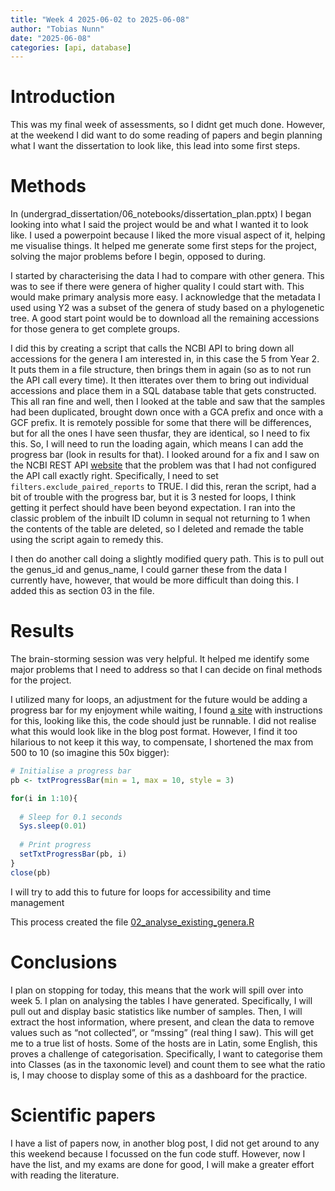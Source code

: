 ```yaml
---
title: "Week 4 2025-06-02 to 2025-06-08"
author: "Tobias Nunn"
date: "2025-06-08"
categories: [api, database]
---
```


# Introduction {#seq-week4}

This was my final week of assessments, so I didnt get much done. However, at the weekend I did want to do some reading of papers and begin planning what I want the dissertation to look like, this lead into some first steps.

# Methods

In (undergrad_dissertation/06_notebooks/dissertation_plan.pptx) I began looking into what I said the project would be and what I wanted it to look like. I used a powerpoint because I liked the more visual aspect of it, helping me visualise things. It helped me generate some first steps for the project, solving the major problems before I begin, opposed to during.

I started by characterising the data I had to compare with other genera. This was to see if there were genera of higher quality I could start with. This would make primary analysis more easy. I acknowledge that the metadata I used using Y2 was a subset of the genera of study based on a phylogenetic tree. A good start point would be to download all the remaining accessions for those genera to get complete groups.

I did this by creating a script that calls the NCBI API to bring down all accessions for the genera I am interested in, in this case the 5 from Year 2. It puts them in a file structure, then brings them in again (so as to not run the API call every time). It then itterates over them to bring out individual accessions and place them in a SQL database table that gets constructed. This all ran fine and well, then I looked at the table and saw that the samples had been duplicated, brought down once with a GCA prefix and once with a GCF prefix. It is remotely possible for some that there will be differences, but for all the ones I have seen thusfar, they are identical, so I need to fix this. So, I will need to run the loading again, which means I can add the progress bar (look in results for that). I looked around for a fix and I saw on the NCBI REST API [website](https://www.ncbi.nlm.nih.gov/datasets/docs/v2/api/rest-api/#) that the problem was that I had not configured the API call exactly right. Specifically, I need to set `filters.exclude_paired_reports` to TRUE. I did this, reran the script, had a bit of trouble with the progress bar, but it is 3 nested for loops, I think getting it perfect should have been beyond expectation. I ran into the classic problem of the inbuilt ID column in sequal not returning to 1 when the contents of the table are deleted, so I deleted and remade the table using the script again to remedy this.

I then do another call doing a slightly modified query path. This is to pull out the genus_id and genus_name, I could garner these from the data I currently have, however, that would be more difficult than doing this. I added this as section 03 in the file.

# Results

The brain-storming session was very helpful. It helped me identify some major problems that I need to address so that I can decide on final methods for the project.

I utilized many for loops, an adjustment for the future would be adding a progress bar for my enjoyment while waiting, I found [a site](https://josephcrispell.github.io/2019/06/04/progress-bar.html) with instructions for this, looking like this, the code should just be runnable. I did not realise what this would look like in the blog post format. However, I find it too hilarious to not keep it this way, to compensate, I shortened the max from 500 to 10 (so imagine this 50x bigger):

```r

# Initialise a progress bar
pb <- txtProgressBar(min = 1, max = 10, style = 3)

for(i in 1:10){
  
  # Sleep for 0.1 seconds
  Sys.sleep(0.01)
  
  # Print progress
  setTxtProgressBar(pb, i)
}
close(pb)

```

I will try to add this to future for loops for accessibility and time management

This process created the file [02_analyse_existing_genera.R](../../../00_scripts/R_scripts/02_analyse_existing_genera.R)

# Conclusions

I plan on stopping for today, this means that the work will spill over into week 5. I plan on analysing the tables I have generated. Specifically, I will pull out and display basic statistics like number of samples. Then, I will extract the host information, where present, and clean the data to remove values such as "not collected", or "mssing" (real thing I saw). This will get me to a true list of hosts. Some of the hosts are in Latin, some English, this proves a challenge of categorisation. Specifically, I want to categorise them into Classes (as in the taxonomic level) and count them to see what the ratio is, I may choose to display some of this as a dashboard for the practice.

# Scientific papers

I have a list of papers now, in another blog post, I did not get around to any this weekend because I focussed on the fun code stuff. However, now I have the list, and my exams are done for good, I will make a greater effort with reading the literature.
